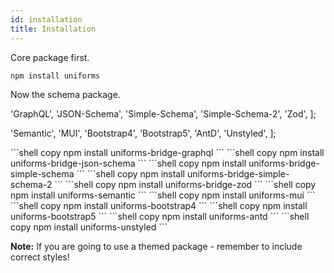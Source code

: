 ```yaml
---
id: installation
title: Installation
---
```


Core package first.

```shell copy
npm install uniforms
```

Now the schema package.


  'GraphQL',
  'JSON-Schema',
  'Simple-Schema',
  'Simple-Schema-2',
  'Zod',
];

  'Semantic',
  'MUI',
  'Bootstrap4',
  'Bootstrap5',
  'AntD',
  'Unstyled',
];

<Tabs items={bridges}>
  <TabItem label="GraphQL">
    ```shell copy
    npm install uniforms-bridge-graphql
    ```
  </TabItem>
  <TabItem label="JSON-Schema">
    ```shell copy
    npm install uniforms-bridge-json-schema
    ```
  </TabItem>
  <TabItem label="Simple-Schema (v2)">
    ```shell copy
    npm install uniforms-bridge-simple-schema
    ```
  </TabItem>
  <TabItem label="Simple-Schema-2 (v2)">
    ```shell copy
    npm install uniforms-bridge-simple-schema-2
    ```
  </TabItem>
  <TabItem label="Zod">
    ```shell copy
    npm install uniforms-bridge-zod
    ```
  </TabItem>
</Tabs>

<Tabs items={themes}>
  <TabItem label="Semantic">
    ```shell copy
    npm install uniforms-semantic
    ```
  </TabItem>
  <TabItem label="MUI">
    ```shell copy
    npm install uniforms-mui
    ```
  </TabItem>
  <TabItem label="Bootstrap4">
    ```shell copy
    npm install uniforms-bootstrap4
    ```
  </TabItem>
  <TabItem label="Bootstrap5">
    ```shell copy
    npm install uniforms-bootstrap5
    ```
  </TabItem>
  <TabItem label="AntD">
    ```shell copy
    npm install uniforms-antd
    ```
  </TabItem>
  <TabItem label="Unstyled">
    ```shell copy
    npm install uniforms-unstyled
    ```
  </TabItem>
</Tabs>

**Note:** If you are going to use a themed package - remember to include correct styles!
